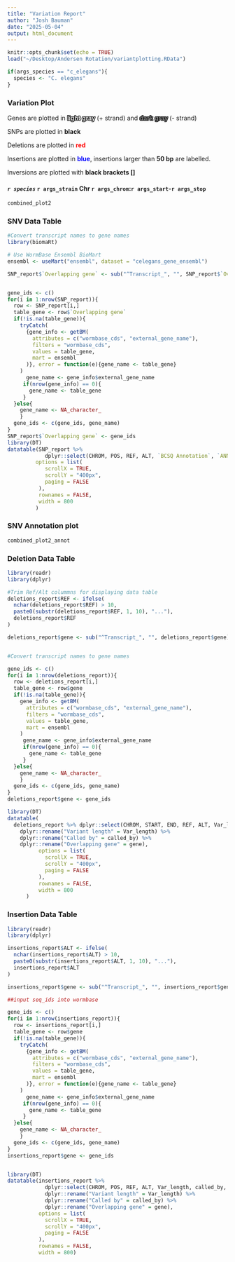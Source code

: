 ```yaml
---
title: "Variation Report"
author: "Josh Bauman"
date: "2025-05-04"
output: html_document
---
```


```r
knitr::opts_chunk$set(echo = TRUE)
load("~/Desktop/Andersen Rotation/variantplotting.RData")
```

```r
if(args_species == "c_elegans"){
  species <- "C. elegans"
}

```


### Variation Plot

Genes are plotted in **<span style="color:#e5e5e5; text-shadow: -1px -1px 0 #000, 1px -1px 0 #000, -1px 1px 0 #000, 1px 1px 0 #000;"> light gray </span>** (+ strand) and **<span style="color:#7f7f7f; text-shadow: -1px -1px 0 #000, 1px -1px 0 #000, -1px 1px 0 #000, 1px 1px 0 #000;"> dark gray </span>** (- strand)

SNPs are plotted in **black**

Deletions are plotted in **<span style="color:red">red</span>**

Insertions are plotted in **<span style="color:blue">blue</span>**, insertions larger than **50 bp** are labelled.

Inversions are plotted with **black brackets []**


#### *`r species`* `r args_strain` Chr `r args_chrom`:`r args_start`-`r args_stop`
```r
combined_plot2
```


### SNV Data Table
```r

#Convert transcript names to gene names
library(biomaRt)

# Use WormBase Ensembl BioMart
ensembl <- useMart("ensembl", dataset = "celegans_gene_ensembl")

SNP_report$`Overlapping gene` <- sub("^Transcript_", "", SNP_report$`Overlapping gene`)


gene_ids <- c()
for(i in 1:nrow(SNP_report)){
  row <- SNP_report[i,]
  table_gene <- row$`Overlapping gene`
  if(!is.na(table_gene)){
    tryCatch(
      {gene_info <- getBM(
        attributes = c("wormbase_cds", "external_gene_name"),
        filters = "wormbase_cds",
        values = table_gene,
        mart = ensembl
      )}, error = function(e){gene_name <- table_gene}
    )
      gene_name <- gene_info$external_gene_name
     if(nrow(gene_info) == 0){
       gene_name <- table_gene
     }
  }else{
    gene_name <- NA_character_
    }
  gene_ids <- c(gene_ids, gene_name)
}
SNP_report$`Overlapping gene` <- gene_ids
library(DT)
datatable(SNP_report %>%
            dplyr::select(CHROM, POS, REF, ALT, `BCSQ Annotation`, `ANNOVAR Annotation`, `Overlapping gene`),
         options = list(
            scrollX = TRUE,
            scrollY = "400px",
            paging = FALSE 
          ),
          rownames = FALSE, 
          width = 800
         )
```


### SNV Annotation plot
```r
combined_plot2_annot
```


### Deletion Data Table
```r
library(readr)
library(dplyr)

#Trim Ref/Alt colummns for displaying data table 
deletions_report$REF <- ifelse(
  nchar(deletions_report$REF) > 10,
  paste0(substr(deletions_report$REF, 1, 10), "..."),
  deletions_report$REF
)

deletions_report$gene <- sub("^Transcript_", "", deletions_report$gene)


#Convert transcript names to gene names

gene_ids <- c()
for(i in 1:nrow(deletions_report)){
  row <- deletions_report[i,]
  table_gene <- row$gene
  if(!is.na(table_gene)){
    gene_info <- getBM(
      attributes = c("wormbase_cds", "external_gene_name"),
      filters = "wormbase_cds",
      values = table_gene,
      mart = ensembl
    )
     gene_name <- gene_info$external_gene_name
     if(nrow(gene_info) == 0){
       gene_name <- table_gene
     }
  }else{
    gene_name <- NA_character_
    }
  gene_ids <- c(gene_ids, gene_name)
}
deletions_report$gene <- gene_ids

library(DT)
datatable(
  deletions_report %>% dplyr::select(CHROM, START, END, REF, ALT, Var_length, called_by, gene) %>%
    dplyr::rename("Variant length" = Var_length) %>%
    dplyr::rename("Called by" = called_by) %>%
    dplyr::rename("Overlapping gene" = gene),
          options = list(
            scrollX = TRUE,
            scrollY = "400px",
            paging = FALSE 
          ),
          rownames = FALSE, 
          width = 800
      )
```


### Insertion Data Table
```r
library(readr)
library(dplyr)

insertions_report$ALT <- ifelse(
  nchar(insertions_report$ALT) > 10,
  paste0(substr(insertions_report$ALT, 1, 10), "..."),
  insertions_report$ALT
)

insertions_report$gene <- sub("^Transcript_", "", insertions_report$gene)

##input seq_ids into wormbase

gene_ids <- c()
for(i in 1:nrow(insertions_report)){
  row <- insertions_report[i,]
  table_gene <- row$gene
  if(!is.na(table_gene)){
    tryCatch(
      {gene_info <- getBM(
        attributes = c("wormbase_cds", "external_gene_name"),
        filters = "wormbase_cds",
        values = table_gene,
        mart = ensembl
      )}, error = function(e){gene_name <- table_gene}
    )
      gene_name <- gene_info$external_gene_name
     if(nrow(gene_info) == 0){
       gene_name <- table_gene
     }
  }else{
    gene_name <- NA_character_
    }
  gene_ids <- c(gene_ids, gene_name)
}
insertions_report$gene <- gene_ids


library(DT)
datatable(insertions_report %>%
            dplyr::select(CHROM, POS, REF, ALT, Var_length, called_by, gene) %>%
            dplyr::rename("Variant length" = Var_length) %>%
            dplyr::rename("Called by" = called_by) %>%
            dplyr::rename("Overlapping gene" = gene),
          options = list(
            scrollX = TRUE,
            scrollY = "400px",
            paging = FALSE 
          ),
          rownames = FALSE, 
          width = 800)
```

